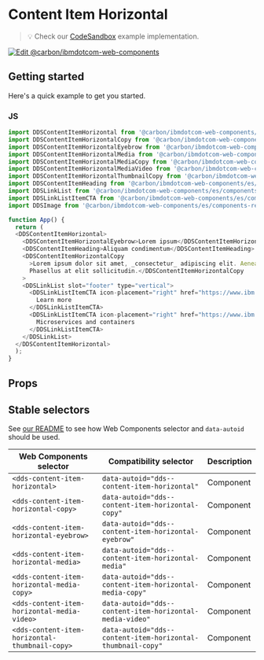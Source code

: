 
# Content Item Horizontal
> 💡 Check our
> [CodeSandbox](https://githubbox.com/carbon-design-system/carbon-for-ibm-dotcom/tree/master/packages/web-components/examples/codesandbox/components-react/content-item-horizontal)
> example implementation.

[![Edit @carbon/ibmdotcom-web-components](https://codesandbox.io/static/img/play-codesandbox.svg)](https://githubbox.com/carbon-design-system/carbon-for-ibm-dotcom/tree/master/packages/web-components/examples/codesandbox/components-react/content-item-horizontal)

## Getting started

Here's a quick example to get you started.

### JS

```javascript
import DDSContentItemHorizontal from '@carbon/ibmdotcom-web-components/es/components-react/content-item-horizontal/content-item-horizontal';
import DDSContentItemHorizontalCopy from '@carbon/ibmdotcom-web-components/es/components-react/content-item-horizontal/content-item-horizontal-copy';
import DDSContentItemHorizontalEyebrow from '@carbon/ibmdotcom-web-components/es/components-react/content-item-horizontal/content-item-horizontal-eyebrow';
import DDSContentItemHorizontalMedia from '@carbon/ibmdotcom-web-components/es/components-react/content-item-horizontal/content-item-horizontal-media';
import DDSContentItemHorizontalMediaCopy from '@carbon/ibmdotcom-web-components/es/components-react/content-item-horizontal/content-item-horizontal-media-copy';
import DDSContentItemHorizontalMediaVideo from '@carbon/ibmdotcom-web-components/es/components-react/content-item-horizontal/content-item-horizontal-media-video';
import DDSContentItemHorizontalThumbnailCopy from '@carbon/ibmdotcom-web-components/es/components-react/content-item-horizontal/content-item-horizontal-thumbnail-copy';
import DDSContentItemHeading from '@carbon/ibmdotcom-web-components/es/components-react/content-item/content-item-heading';
import DDSLinkList from '@carbon/ibmdotcom-web-components/es/components-react/link-list/link-list';
import DDSLinkListItemCTA from '@carbon/ibmdotcom-web-components/es/components-react/cta/link-list-item-cta';
import DDSImage from '@carbon/ibmdotcom-web-components/es/components-react/image/image';

function App() {
  return (
  <DDSContentItemHorizontal>
    <DDSContentItemHorizontalEyebrow>Lorem ipsum</DDSContentItemHorizontalEyebrow>
    <DDSContentItemHeading>Aliquam condimentum</DDSContentItemHeading>
    <DDSContentItemHorizontalCopy
      >Lorem ipsum dolor sit amet, _consectetur_ adipiscing elit. Aenean et ultricies est. Mauris iaculis eget dolor nec hendrerit.
      Phasellus at elit sollicitudin.</DDSContentItemHorizontalCopy
    >
    <DDSLinkList slot="footer" type="vertical">
      <DDSLinkListItemCTA icon-placement="right" href="https://www.ibm.com" cta-type="local">
        Learn more
      </DDSLinkListItemCTA>
      <DDSLinkListItemCTA icon-placement="right" href="https://www.ibm.com" cta-type="external">
        Microservices and containers
      </DDSLinkListItemCTA>
    </DDSLinkList>
  </DDSContentItemHorizontal>
  );
}
```

## Props

<Props of={PropTypesRef} />

## Stable selectors

See [our README](https://github.com/carbon-design-system/carbon-for-ibm-dotcom/tree/master/packages/web-components#stable-selectors-for-analytics-and-integratione2e-testing-in-web-components) to see how Web Components selector and `data-autoid` should be used.

| Web Components selector               | Compatibility selector                                                     | Description |
| ------------------------------------- | -------------------------------------------------------------------------- | ----------- |
| `<dds-content-item-horizontal>`                      | `data-autoid="dds--content-item-horizontal"`                | Component   |
| `<dds-content-item-horizontal-copy>`                 | `data-autoid="dds--content-item-horizontal-copy"`           | Component   |
| `<dds-content-item-horizontal-eyebrow>`              | `data-autoid="dds--content-item-horizontal-eyebrow"`        | Component   |
| `<dds-content-item-horizontal-media>`                | `data-autoid="dds--content-item-horizontal-media"`          | Component   |
| `<dds-content-item-horizontal-media-copy>`           | `data-autoid="dds--content-item-horizontal-media-copy"`     | Component   |
| `<dds-content-item-horizontal-media-video>`          | `data-autoid="dds--content-item-horizontal-media-video"`    | Component   |
| `<dds-content-item-horizontal-thumbnail-copy>`       | `data-autoid="dds--content-item-horizontal-thumbnail-copy"` | Component   |

<Description markdown={contributing} />
